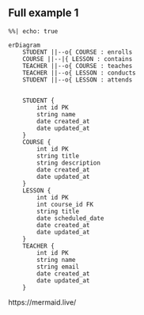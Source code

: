 ## Full example 1

```mermaid
%%| echo: true

erDiagram
    STUDENT ||--o{ COURSE : enrolls
    COURSE ||--|{ LESSON : contains
    TEACHER ||--o{ COURSE : teaches
    TEACHER ||--o{ LESSON : conducts
    STUDENT ||--o{ LESSON : attends


    STUDENT {
        int id PK
        string name
        date created_at
        date updated_at
    }
    COURSE {
        int id PK
        string title
        string description
        date created_at
        date updated_at
    }
    LESSON {
        int id PK
        int course_id FK
        string title
        date scheduled_date
        date created_at
        date updated_at
    }
    TEACHER {
        int id PK
        string name
        string email
        date created_at
        date updated_at
    }
```






https://mermaid.live/



